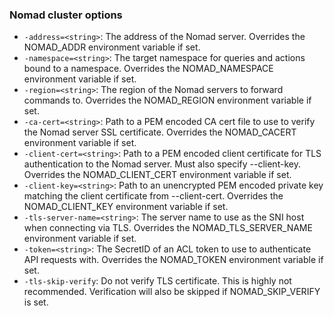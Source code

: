 ### Nomad cluster options

- `-address=<string>`: The address of the Nomad server.
					Overrides the NOMAD_ADDR environment variable if set.
- `-namespace=<string>`: The target namespace for queries and actions bound to a namespace.
					Overrides the NOMAD_NAMESPACE environment variable if set.
- `-region=<string>`: The region of the Nomad servers to forward commands to.
					Overrides the NOMAD_REGION environment variable if set.
- `-ca-cert=<string>`: Path to a PEM encoded CA cert file to use to verify the
					Nomad server SSL certificate. Overrides the NOMAD_CACERT
					environment variable if set.
- `-client-cert=<string>`: Path to a PEM encoded client certificate for TLS authentication
					to the Nomad server. Must also specify --client-key. Overrides
					the NOMAD_CLIENT_CERT environment variable if set.
- `-client-key=<string>`: Path to an unencrypted PEM encoded private key matching the
					client certificate from --client-cert. Overrides the
					NOMAD_CLIENT_KEY environment variable if set.
- `-tls-server-name=<string>`: The server name to use as the SNI host when connecting via
					TLS. Overrides the NOMAD_TLS_SERVER_NAME environment variable
					if set.
- `-token=<string>`: The SecretID of an ACL token to use to authenticate API requests with.
					Overrides the NOMAD_TOKEN environment variable if set.
- `-tls-skip-verify`: Do not verify TLS certificate. This is highly not recommended.
						Verification will also be skipped if NOMAD_SKIP_VERIFY is set.

